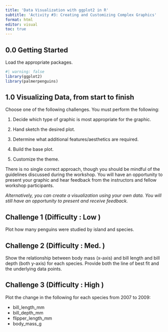 ```yaml
---
title: 'Data Visualization with ggplot2 in R'
subtitle: 'Activity #3: Creating and Customizing Complex Graphics'
format: html 
editor: visual
toc: true
---
```


## 0.0 Getting Started

Load the appropriate packages.

```r
#| warning: false
library(ggplot2)
library(palmerpenguins)
```

## 1.0 Visualizing Data, from start to finish

Choose one of the following challenges. You must perform the following:

1.  Decide which type of graphic is most appropriate for the graphic.

2.  Hand sketch the desired plot.

3.  Determine what additional features/aesthetics are required.

4.  Build the base plot.

5.  Customize the theme.

There is no single correct approach, though you should be mindful of the guidelines discussed during the workshop. You will have an opportunity to present your graphic and hear feedback from the instructors and fellow workshop participants.

*Alternatively, you can create a visualization using your own data. You will still have an opportunity to present and receive feedback.*

## Challenge 1 (Difficulty : Low )

Plot how many penguins were studied by island and species.

## Challenge 2 (Difficulty : Med. )

Show the relationship between body mass (x-axis) and bill length and bill depth (both y-axis) for each species. Provide both the line of best fit and the underlying data points.

## Challenge 3 (Difficulty : High )

Plot the change in the following for each species from 2007 to 2009:

-   bill_length_mm
-   bill_depth_mm
-   flipper_length_mm
-   body_mass_g
